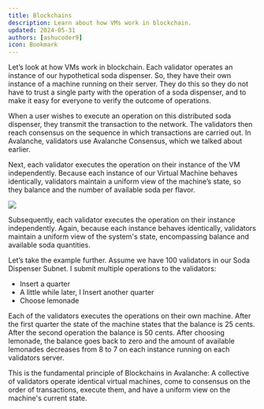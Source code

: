 ```yaml
---
title: Blockchains
description: Learn about how VMs work in blockchain.
updated: 2024-05-31
authors: [ashucoder9]
icon: Bookmark
---
```


Let’s look at how VMs work in blockchain. Each validator operates an instance of our hypothetical soda dispenser. So, they have their own instance of a machine running on their server. They do this so they do not have to trust a single party with the operation of a soda dispenser,  and to make it easy for everyone to verify the outcome of operations.

When a user wishes to execute an operation on this distributed soda dispenser, they transmit the transaction to the network. The validators then reach consensus on the sequence in which transactions are carried out. In Avalanche, validators use Avalanche Consensus, which we talked about earlier.

Next, each validator executes the operation on their instance of the VM independently. Because each instance of our Virtual Machine behaves identically, validators maintain a uniform view of the machine’s state, so they balance and the number of available soda per flavor.

![](/course/avalanche-fundamentals/28.png)

Subsequently, each validator executes the operation on their instance independently. Again, because each instance behaves identically, validators maintain a uniform view of the system's state, encompassing balance and available soda quantities. 

Let’s take the example further. Assume we have 100 validators in our Soda Dispenser Subnet. I submit multiple operations to the validators:

- Insert a quarter
- A little while later, I Insert another quarter
- Choose lemonade

Each of the validators executes the operations on their own machine. After the first quarter the state of the machine states that the balance is 25 cents. After the second operation the balance is 50 cents. After choosing lemonade, the balance goes back to zero and the amount of available lemonades decreases from 8 to 7 on each instance running on each validators server.

This is the fundamental principle of Blockchains in Avalanche: A collective of validators operate identical virtual machines, come to consensus on the order of transactions, execute them, and have a uniform view on the machine's current state.